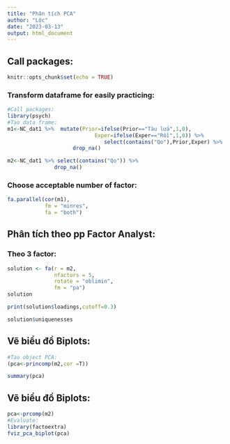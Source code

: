 ```yaml
---
title: "Phân tích PCA"
author: "Lộc"
date: "2023-03-13"
output: html_document
---
```

## Call packages:
```r
knitr::opts_chunk$set(echo = TRUE)
```

### Transform dataframe for easily practicing:
```r
#Call packages:
library(psych)
#Tạo data frame:
m1<-NC_dat1 %>%  mutate(Prior=ifelse(Prior=="Tàu lửa",1,0),
                            Exper=ifelse(Exper=="Rồi",1,0)) %>% 
                               select(contains("Qo"),Prior,Exper) %>% 
                     drop_na()

m2<-NC_dat1 %>% select(contains("Qo")) %>% 
               drop_na()
```
### Choose acceptable number of factor:
```r
fa.parallel(cor(m1), 
            fm = "minres", 
            fa = "both") 
```

## Phân tích theo pp Factor Analyst:
### Theo 3 factor:
```r
solution <- fa(r = m2, 
               nfactors = 5, 
               rotate = "oblimin", 
               fm = "pa")
solution
```

```r
print(solution$loadings,cutoff=0.3)
```
```r
solution$uniquenesses
```

## Vẽ biểu đồ Biplots:
```r
#Tạo object PCA:
(pca<-princomp(m2,cor =T))
```
```r
summary(pca)
```
## Vẽ biểu đồ Biplots:
```r
pca<-prcomp(m2)
#Evaluate:
library(factoextra)
fviz_pca_biplot(pca)
```
